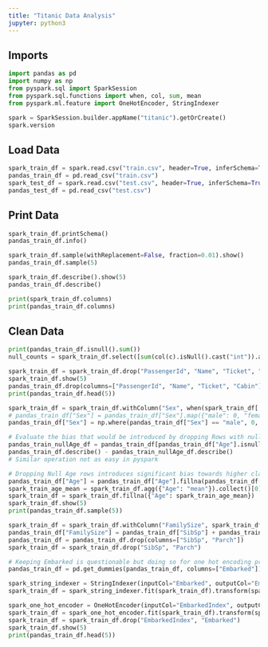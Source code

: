 ```yaml
---
title: "Titanic Data Analysis"
jupyter: python3
---
```


## Imports
```python
import pandas as pd
import numpy as np
from pyspark.sql import SparkSession
from pyspark.sql.functions import when, col, sum, mean
from pyspark.ml.feature import OneHotEncoder, StringIndexer
```
```python
spark = SparkSession.builder.appName("titanic").getOrCreate()
spark.version
```

## Load Data
```python
spark_train_df = spark.read.csv("train.csv", header=True, inferSchema=True)
pandas_train_df = pd.read_csv("train.csv")
spark_test_df = spark.read.csv("test.csv", header=True, inferSchema=True)
pandas_test_df = pd.read_csv("test.csv")
```

## Print Data
```python
spark_train_df.printSchema()
pandas_train_df.info()

spark_train_df.sample(withReplacement=False, fraction=0.01).show()
pandas_train_df.sample(5)

spark_train_df.describe().show(5)
pandas_train_df.describe()

print(spark_train_df.columns)
print(pandas_train_df.columns)
```

## Clean Data
```python
print(pandas_train_df.isnull().sum())
null_counts = spark_train_df.select([sum(col(c).isNull().cast("int")).alias(c) for c in spark_train_df.columns]).show()

spark_train_df = spark_train_df.drop("PassengerId", "Name", "Ticket", "Cabin")
spark_train_df.show(5)
pandas_train_df.drop(columns=["PassengerId", "Name", "Ticket", "Cabin"], inplace=True)
print(pandas_train_df.head(5))

spark_train_df = spark_train_df.withColumn("Sex", when(spark_train_df[ "Sex" ] == "male", 0).when(spark_train_df[ "Sex" ] == "female", 1))
# pandas_train_df["Sex"] = pandas_train_df["Sex"].map({"male": 0, "female": 1})
pandas_train_df["Sex"] = np.where(pandas_train_df["Sex"] == "male", 0, 1)

# Evaluate the bias that would be introduced by dropping Rows with null Age
pandas_train_nullAge_df = pandas_train_df[pandas_train_df["Age"].isnull()]
pandas_train_df.describe() - pandas_train_nullAge_df.describe()
# Similar operation not as easy in pyspark

# Dropping Null Age rows introduces significant bias towards higher class and lower parch, therefore imputing instead
pandas_train_df["Age"] = pandas_train_df["Age"].fillna(pandas_train_df["Age"].mean())
spark_train_age_mean = spark_train_df.agg({"Age": "mean"}).collect()[0][0]
spark_train_df = spark_train_df.fillna({"Age": spark_train_age_mean})
spark_train_df.show(5)
print(pandas_train_df.sample(5))

spark_train_df = spark_train_df.withColumn("FamilySize", spark_train_df["SibSp"] + spark_train_df["Parch"] + 1)
pandas_train_df["FamilySize"] = pandas_train_df["SibSp"] + pandas_train_df["Parch"] + 1
pandas_train_df = pandas_train_df.drop(columns=["SibSp", "Parch"])
spark_train_df = spark_train_df.drop("SibSp", "Parch")

# Keeping Embarked is questionable but doing so for one hot encoding practise
pandas_train_df = pd.get_dummies(pandas_train_df, columns=["Embarked"])

spark_string_indexer = StringIndexer(inputCol="Embarked", outputCol="EmbarkedIndex")
spark_train_df = spark_string_indexer.fit(spark_train_df).transform(spark_train_df)

spark_one_hot_encoder = OneHotEncoder(inputCol="EmbarkedIndex", outputCol="EmbarkedVec")
spark_train_df = spark_one_hot_encoder.fit(spark_train_df).transform(spark_train_df)
spark_train_df = spark_train_df.drop("EmbarkedIndex", "Embarked")
spark_train_df.show(5)
print(pandas_train_df.head(5))
```



